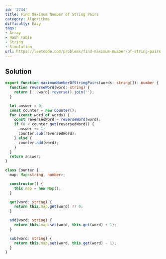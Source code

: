```yaml
---
id: '2744'
title: Find Maximum Number of String Pairs
category: Algorithms
difficulty: Easy
tags:
- Array
- Hash Table
- String
- Simulation
url: https://leetcode.com/problems/find-maximum-number-of-string-pairs
---
```


## Solution

```typescript filename="solution.ts" copy
export function maximumNumberOfStringPairs(words: string[]): number {
  function reverseWord(word: string) {
    return [...word].reverse().join('');
  }

  let answer = 0;
  const counter = new Counter();
  for (const word of words) {
    const reversedWord = reverseWord(word);
    if (0 < counter.get(reversedWord)) {
      answer += 1;
      counter.sub(reversedWord);
    } else {
      counter.add(word);
    }
  }
  return answer;
}

class Counter {
  map: Map<string, number>;

  constructor() {
    this.map = new Map();
  }

  get(word: string) {
    return this.map.get(word) ?? 0;
  }

  add(word: string) {
    return this.map.set(word, this.get(word) + 1);
  }

  sub(word: string) {
    return this.map.set(word, this.get(word) - 1);
  }
}
```

